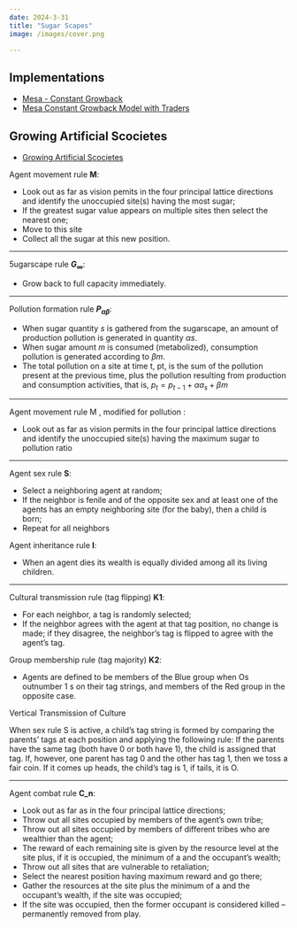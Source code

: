 ```yaml
---
date: 2024-3-31
title: "Sugar Scapes"
image: /images/cover.png

---
```


## Implementations

- [Mesa - Constant Growback](https://github.com/projectmesa/mesa-examples/tree/main/examples/sugarscape_cg)
- [Mesa Constant Growback Model with Traders](https://github.com/projectmesa/mesa-examples/tree/main/examples/sugarscape_g1mt)

## Growing Artificial Scocietes

- [Growing Artificial Scocietes](https://wtf.tw/ref/epstein_axtell.pdf)

Agent movement rule **M**:

- Look out as far as vision pemits in the four principal lattice directions and identify the unoccupied site(s) having the most sugar;
- If the greatest sugar value appears on multiple sites then select the nearest one;
- Move to this site
- Collect all the sugar at this new position.

---

5ugarscape rule **$G_\infty$**: 

- Grow back to full capacity immediately.

---

Pollution formation rule **$P_{ \alpha \beta}$**:

-  When sugar quantity $s$ is gathered from the sugarscape, an amount of production pollution is generated in quantity $\alpha s$. 
- When sugar amount $m$ is consumed (metabolized), consumption pollution is generated according to $\beta m$. 
- The total pollution on a site at time t, pt, is the sum of the pollution present at the previous time, plus the pollution resulting from production and consumption activities, that is, $p_t = p_{t-1} + \alpha a_s + \beta m$

---

Agent movement rule M , modified for pollution :

- Look out as far as vision permits in the four principal lattice directions and identify the unoccupied site(s) having the maximum sugar to pollution ratio

---

Agent sex rule **S**:

-  Select a neighboring agent at random;
- If the neighbor is fenile and of the opposite sex and at least one of the agents has an empty neighboring site (for the baby), then a child is born;
- Repeat for all neighbors


Agent inheritance rule **I**: 

- When an agent dies its wealth is equally divided among all its living children.

---

Cultural transmission rule (tag flipping) **K1**:

- For each neighbor, a tag is randomly selected;
- If the neighbor agrees with the agent at that tag position, no change is made; if they disagree, the neighbor's tag is flipped to agree with the agent's tag.

Group membership rule (tag majority) **K2**: 

- Agents are defined to be members of the Blue group when Os outnumber 1 s on their tag strings, and members of the Red group in the opposite case.

Vertical Transmission of Culture

When sex rule S is active, a child's tag string is formed by comparing the parents' tags at each position and applying the following rule: If the parents
have the same tag (both have 0 or both have 1), the child is assigned that tag. If, however, one parent has tag 0 and the other has tag 1, then we toss a fair coin.
If it comes up heads, the child's tag is 1, if tails, it is O.

---


Agent combat rule **C_n**:

- Look out as far as in the four principal lattice directions;
- Throw out all sites occupied by members of the agent's own tribe;
- Throw out all sites occupied by members of different tribes who are wealthier than the agent;
- The reward of each remaining site is given by the resource level at the site plus, if it is occupied, the minimum of a and the occupant's wealth;
- Throw out all sites that are vulnerable to retaliation; 
- Select the nearest position having maximum reward and go there;
- Gather the resources at the site plus the minimum of a and the occupant's wealth, if the site was occupied;
- If the site was occupied, then the former occupant is considered killed -- permanently removed from play.
